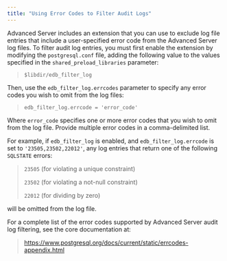 ```yaml
---
title: "Using Error Codes to Filter Audit Logs"
---
```


<div id="using_error_codes_to_filter_audit_logs" class="registered_link"></div>

Advanced Server includes an extension that you can use to exclude log file entries that include a user-specified error code from the Advanced Server log files. To filter audit log entries, you must first enable the extension by modifying the `postgresql.conf` file, adding the following value to the values specified in the `shared_preload_libraries` parameter:

> `$libdir/edb_filter_log`

Then, use the `edb_filter_log.errcodes` parameter to specify any error codes you wish to omit from the log files:

> `edb_filter_log.errcode = 'error_code'`

Where `error_code` specifies one or more error codes that you wish to omit from the log file. Provide multiple error codes in a comma-delimited list.

For example, if `edb_filter_log` is enabled, and `edb_filter_log.errcode` is set to `'23505,23502,22012'`, any log entries that return one of the following `SQLSTATE` errors:

> `23505` (for violating a unique constraint)
>
> `23502` (for violating a not-null constraint)
>
> `22012` (for dividing by zero)

will be omitted from the log file.

For a complete list of the error codes supported by Advanced Server audit log filtering, see the core documentation at:

> <https://www.postgresql.org/docs/current/static/errcodes-appendix.html>
